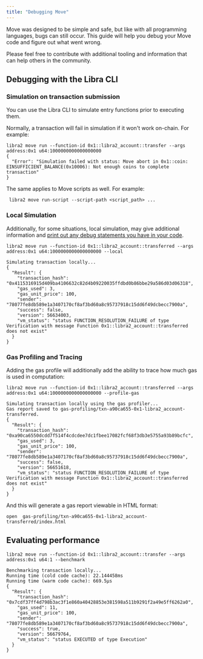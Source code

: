 ```yaml
---
title: "Debugging Move"
---
```


Move was designed to be simple and safe, but like with all programming languages,
bugs can still occur. This guide will help you debug your Move code and figure out
what went wrong.

Please feel free to contribute with additional tooling and information that can
help others in the community.

## Debugging with the Libra CLI

### Simulation on transaction submission

You can use the Libra CLI to simulate entry functions prior to executing them.

Normally, a transaction will fail in simulation if it won't work on-chain. For example:

```shellscript name="Terminal"
libra2 move run --function-id 0x1::libra2_account::transfer --args address:0x1 u64:1000000000000000000
{
  "Error": "Simulation failed with status: Move abort in 0x1::coin: EINSUFFICIENT_BALANCE(0x10006): Not enough coins to complete transaction"
}
```

The same applies to Move scripts as well. For example:

```shellscript name="Terminal"
 libra2 move run-script --script-path <script_path> ...
```

### Local Simulation

Additionally, for some situations, local simulation, may give additional information and
[print out any debug statements you have in your code](/build/cli/working-with-move-contracts#printing-debugging-information).

```shellscript name="Terminal"
libra2 move run --function-id 0x1::libra2_account::transferred --args address:0x1 u64:1000000000000000000 --local

Simulating transaction locally...
{
  "Result": {
    "transaction_hash": "0x4115316915d409ba4106632c82d4b09220035ffdbd0b86bbe29a586d03d06318",
    "gas_used": 3,
    "gas_unit_price": 100,
    "sender": "78077fe8db589e1a3407170cf8af3bd60a8c95737918c15dd6f49dcbecc7900a",
    "success": false,
    "version": 56634003,
    "vm_status": "status FUNCTION_RESOLUTION_FAILURE of type Verification with message Function 0x1::libra2_account::transferred does not exist"
  }
}
```

### Gas Profiling and Tracing

Adding the gas profile will additionally add the ability to trace how much gas is
used in computation:

```shellscript name="Terminal"
libra2 move run --function-id 0x1::libra2_account::transferred --args address:0x1 u64:1000000000000000000 --profile-gas

Simulating transaction locally using the gas profiler...
Gas report saved to gas-profiling/txn-a90ca655-0x1-libra2_account-transferred.
{
  "Result": {
    "transaction_hash": "0xa90ca6550dcdd7f514f4cdcdee7dc1fbee17082fcf68f3db3e5755a93b89bcfc",
    "gas_used": 3,
    "gas_unit_price": 100,
    "sender": "78077fe8db589e1a3407170cf8af3bd60a8c95737918c15dd6f49dcbecc7900a",
    "success": false,
    "version": 56651618,
    "vm_status": "status FUNCTION_RESOLUTION_FAILURE of type Verification with message Function 0x1::libra2_account::transferred does not exist"
  }
}
```

And this will generate a gas report viewable in HTML format:

```shellscript name="Terminal"
open  gas-profiling/txn-a90ca655-0x1-libra2_account-transferred/index.html
```

## Evaluating performance

```shellscript name="Terminal"
libra2 move run --function-id 0x1::libra2_account::transfer --args address:0x1 u64:1 --benchmark

Benchmarking transaction locally...
Running time (cold code cache): 22.144458ms
Running time (warm code cache): 669.5µs
{
  "Result": {
    "transaction_hash": "0x7cdf37ff4d798b3ac3f1e860a40428853e381598a511b9291f2a49e5ff6262a0",
    "gas_used": 11,
    "gas_unit_price": 100,
    "sender": "78077fe8db589e1a3407170cf8af3bd60a8c95737918c15dd6f49dcbecc7900a",
    "success": true,
    "version": 56679764,
    "vm_status": "status EXECUTED of type Execution"
  }
}
```

